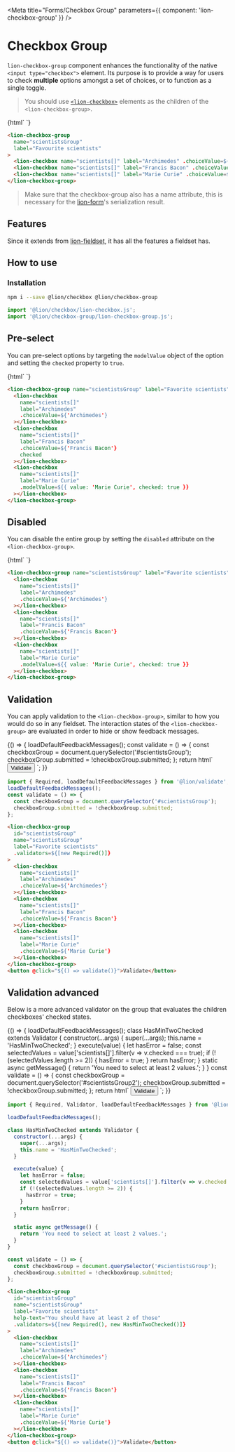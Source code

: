 

<Meta title="Forms/Checkbox Group" parameters={{ component: 'lion-checkbox-group' }} />

# Checkbox Group

`lion-checkbox-group` component enhances the functionality of the native `<input type="checkbox">` element.
Its purpose is to provide a way for users to check **multiple** options amongst a set of choices, or to function as a single toggle.

> You should use <a href="https://github.com/ing-bank/lion/tree/master/packages/checkbox" target="_blank">`<lion-checkbox>`</a> elements as the children of the `<lion-checkbox-group>`.

<Story name="Default">
  {html`
    <lion-checkbox-group
      name="scientistsGroup"
      label="Favorite scientists"
    >
      <lion-checkbox name="scientists[]" label="Archimedes" .choiceValue=${'Archimedes'}></lion-checkbox>
      <lion-checkbox name="scientists[]" label="Francis Bacon" .choiceValue=${'Francis Bacon'}></lion-checkbox>
      <lion-checkbox name="scientists[]" label="Marie Curie" .choiceValue=${'Marie Curie'}></lion-checkbox>
    </lion-checkbox-group>
  `}
</Story>

```html
<lion-checkbox-group
  name="scientistsGroup"
  label="Favourite scientists"
>
  <lion-checkbox name="scientists[]" label="Archimedes" .choiceValue=${'Archimedes'}></lion-checkbox>
  <lion-checkbox name="scientists[]" label="Francis Bacon" .choiceValue=${'Francis Bacon'}></lion-checkbox>
  <lion-checkbox name="scientists[]" label="Marie Curie" .choiceValue=${'Marie Curie'}></lion-checkbox>
</lion-checkbox-group>
```

> Make sure that the checkbox-group also has a name attribute, this is necessary for the [lion-form](?path=/docs/forms-form-overview--page)'s serialization result.

## Features

Since it extends from [lion-fieldset](?path=/docs/forms-fieldset-overview--page), it has all the features a fieldset has.

## How to use

### Installation

```sh
npm i --save @lion/checkbox @lion/checkbox-group
```

```js
import '@lion/checkbox/lion-checkbox.js';
import '@lion/checkbox-group/lion-checkbox-group.js';
```

## Pre-select

You can pre-select options by targeting the `modelValue` object of the option and setting the `checked` property to `true`.

<Story name="Pre-select">
  {html`
    <lion-checkbox-group name="scientistsGroup" label="Favorite scientists">
      <lion-checkbox
        name="scientists[]"
        label="Archimedes"
        .choiceValue=${'Archimedes'}
      ></lion-checkbox>
      <lion-checkbox
        name="scientists[]"
        label="Francis Bacon"
        .choiceValue=${'Francis Bacon'}
        checked
      ></lion-checkbox>
      <lion-checkbox
        name="scientists[]"
        label="Marie Curie"
        .modelValue=${{ value: 'Marie Curie', checked: true }}
      ></lion-checkbox>
    </lion-checkbox-group>
  `}
</Story>

```html
<lion-checkbox-group name="scientistsGroup" label="Favorite scientists">
  <lion-checkbox
    name="scientists[]"
    label="Archimedes"
    .choiceValue=${'Archimedes'}
  ></lion-checkbox>
  <lion-checkbox
    name="scientists[]"
    label="Francis Bacon"
    .choiceValue=${'Francis Bacon'}
    checked
  ></lion-checkbox>
  <lion-checkbox
    name="scientists[]"
    label="Marie Curie"
    .modelValue=${{ value: 'Marie Curie', checked: true }}
  ></lion-checkbox>
</lion-checkbox-group>
```

## Disabled

You can disable the entire group by setting the `disabled` attribute on the `<lion-checkbox-group>`.

<Story name="Disabled">
  {html`
    <lion-checkbox-group name="scientistsGroup" label="Favorite scientists" disabled>
      <lion-checkbox
        name="scientists[]"
        label="Archimedes"
        .choiceValue=${'Archimedes'}
      ></lion-checkbox>
      <lion-checkbox
        name="scientists[]"
        label="Francis Bacon"
        .choiceValue=${'Francis Bacon'}
      ></lion-checkbox>
      <lion-checkbox
        name="scientists[]"
        label="Marie Curie"
        .modelValue=${{ value: 'Marie Curie', checked: true }}
      ></lion-checkbox>
    </lion-checkbox-group>
  `}
</Story>

```html
<lion-checkbox-group name="scientistsGroup" label="Favorite scientists" disabled>
  <lion-checkbox
    name="scientists[]"
    label="Archimedes"
    .choiceValue=${'Archimedes'}
  ></lion-checkbox>
  <lion-checkbox
    name="scientists[]"
    label="Francis Bacon"
    .choiceValue=${'Francis Bacon'}
  ></lion-checkbox>
  <lion-checkbox
    name="scientists[]"
    label="Marie Curie"
    .modelValue=${{ value: 'Marie Curie', checked: true }}
  ></lion-checkbox>
</lion-checkbox-group>
```

## Validation

You can apply validation to the `<lion-checkbox-group>`, similar to how you would do so in any fieldset.
The interaction states of the `<lion-checkbox-group>` are evaluated in order to hide or show feedback messages.

<Story name="Validation">
  {() => {
    loadDefaultFeedbackMessages();
    const validate = () => {
      const checkboxGroup = document.querySelector('#scientistsGroup');
      checkboxGroup.submitted = !checkboxGroup.submitted;
    };
    return html`
      <lion-checkbox-group
        id="scientistsGroup"
        name="scientistsGroup"
        label="Favorite scientists"
        .validators=${[new Required()]}
      >
        <lion-checkbox
          name="scientists[]"
          label="Archimedes"
          .choiceValue=${'Archimedes'}
        ></lion-checkbox>
        <lion-checkbox
          name="scientists[]"
          label="Francis Bacon"
          .choiceValue=${'Francis Bacon'}
        ></lion-checkbox>
        <lion-checkbox
          name="scientists[]"
          label="Marie Curie"
          .choiceValue=${'Marie Curie'}
        ></lion-checkbox>
      </lion-checkbox-group>
      <button @click="${() => validate()}">Validate</button>
    `;
  }}
</Story>

```js
import { Required, loadDefaultFeedbackMessages } from '@lion/validate';
loadDefaultFeedbackMessages();
const validate = () => {
  const checkboxGroup = document.querySelector('#scientistsGroup');
  checkboxGroup.submitted = !checkboxGroup.submitted;
};
```

```html
<lion-checkbox-group
  id="scientistsGroup"
  name="scientistsGroup"
  label="Favorite scientists"
  .validators=${[new Required()]}
>
  <lion-checkbox
    name="scientists[]"
    label="Archimedes"
    .choiceValue=${'Archimedes'}
  ></lion-checkbox>
  <lion-checkbox
    name="scientists[]"
    label="Francis Bacon"
    .choiceValue=${'Francis Bacon'}
  ></lion-checkbox>
  <lion-checkbox
    name="scientists[]"
    label="Marie Curie"
    .choiceValue=${'Marie Curie'}
  ></lion-checkbox>
</lion-checkbox-group>
<button @click="${() => validate()}">Validate</button>
```


## Validation advanced

Below is a more advanced validator on the group that evaluates the children checkboxes' checked states.

<Story name="Validation Advanced">
  {() => {
    loadDefaultFeedbackMessages();
    class HasMinTwoChecked extends Validator {
      constructor(...args) {
        super(...args);
        this.name = 'HasMinTwoChecked';
      }
      execute(value) {
        let hasError = false;
        const selectedValues = value['scientists[]'].filter(v => v.checked === true);
        if (!(selectedValues.length >= 2)) {
          hasError = true;
        }
        return hasError;
      }
      static async getMessage() {
        return 'You need to select at least 2 values.';
      }
    }
    const validate = () => {
      const checkboxGroup = document.querySelector('#scientistsGroup2');
      checkboxGroup.submitted = !checkboxGroup.submitted;
    };
    return html`
      <lion-checkbox-group
        id="scientistsGroup2"
        name="scientistsGroup"
        label="Favorite scientists"
        help-text="You should have at least 2 of those"
        .validators=${[new Required(), new HasMinTwoChecked()]}
      >
        <lion-checkbox
          name="scientists[]"
          label="Archimedes"
          .choiceValue=${'Archimedes'}
        ></lion-checkbox>
        <lion-checkbox
          name="scientists[]"
          label="Francis Bacon"
          .choiceValue=${'Francis Bacon'}
        ></lion-checkbox>
        <lion-checkbox
          name="scientists[]"
          label="Marie Curie"
          .choiceValue=${'Marie Curie'}
        ></lion-checkbox>
      </lion-checkbox-group>
      <button @click="${() => validate()}">Validate</button>
    `;
  }}
</Story>

```js
import { Required, Validator, loadDefaultFeedbackMessages } from '@lion/validate';

loadDefaultFeedbackMessages();

class HasMinTwoChecked extends Validator {
  constructor(...args) {
    super(...args);
    this.name = 'HasMinTwoChecked';
  }

  execute(value) {
    let hasError = false;
    const selectedValues = value['scientists[]'].filter(v => v.checked === true);
    if (!(selectedValues.length >= 2)) {
      hasError = true;
    }
    return hasError;
  }

  static async getMessage() {
    return 'You need to select at least 2 values.';
  }
}

const validate = () => {
  const checkboxGroup = document.querySelector('#scientistsGroup');
  checkboxGroup.submitted = !checkboxGroup.submitted;
};
```

```html
<lion-checkbox-group
  id="scientistsGroup"
  name="scientistsGroup"
  label="Favorite scientists"
  help-text="You should have at least 2 of those"
  .validators=${[new Required(), new HasMinTwoChecked()]}
>
  <lion-checkbox
    name="scientists[]"
    label="Archimedes"
    .choiceValue=${'Archimedes'}
  ></lion-checkbox>
  <lion-checkbox
    name="scientists[]"
    label="Francis Bacon"
    .choiceValue=${'Francis Bacon'}
  ></lion-checkbox>
  <lion-checkbox
    name="scientists[]"
    label="Marie Curie"
    .choiceValue=${'Marie Curie'}
  ></lion-checkbox>
</lion-checkbox-group>
<button @click="${() => validate()}">Validate</button>
```
